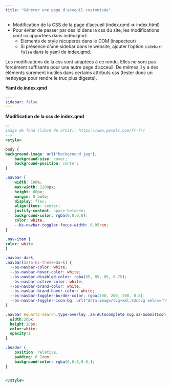 ```yaml
---
title: "Générer une page d'acceuil customisée"
---
```


* Modification de la CSS de la page d'accueil (index.qmd => index.html)
* Pour éviter de passer par des id dans la css du site, les modifications sont ici apportées dans index.qmd:
  * Eléments de style récupérés dans le DOM (inspecteur)
  * Si présence d'une sidebar dans le website, ajouter l'option `sidebar: false` dans le yaml de index.qmd.


::: callout-note
Les modifications de la css sont adaptées à ce rendu. Elles ne sont pas forcément suffisante pour une autre page d'acceuil. De mêmes il y a des éléments surement inutiles dans certains attributs css (tester donc un nettoyage pour rendre le truc plus digeste).
:::

**Yaml de index.qmd**

```.yaml
---
sidebar: false
---
```



**Modification de la css de index.qmd**

```.html
<!--
image de fond (libre de droit): https://www.pexels.com/fr-fr/
-->
<style>

body {
background-image: url("background.jpg");
    background-size: cover;
    background-position: center;
}

.navbar {
    width: 100%;
    max-width: 1200px;
    height: 60px;
    margin: 0 auto;
    display: flex;
    align-items: center;
    justify-content: space-between;
    background-color: rgba(0,0,0,0);
    color: white;
    --bs-navbar-toggler-focus-width: 0.05rem;
}

.nav-item {
color: white
}

.navbar-dark,
.navbar[data-bs-theme=dark] {
  --bs-navbar-color: white;
  --bs-navbar-hover-color: white;
  --bs-navbar-disabled-color: rgba(85, 85, 85, 0.75);
  --bs-navbar-active-color: white;
  --bs-navbar-brand-color: white;
  --bs-navbar-brand-hover-color: white;
  --bs-navbar-toggler-border-color: rgba(200, 200, 200, 0.5);
  --bs-navbar-toggler-icon-bg: url("data:image/svg+xml,%3csvg xmlns='http://www.w3.org/2000/svg' viewBox='0 0 30 30'%3e%3cpath stroke='%23545555' stroke-linecap='round' stroke-miterlimit='10' stroke-width='2' d='M4 7h22M4 15h22M4 23h22'/%3e%3c/svg%3e")
}

.navbar #quarto-search.type-overlay .aa-Autocomplete svg.aa-SubmitIcon {
  width:26px;
  height:26px;
  color:white;
  opacity:1
}

.header {
    position: relative;
    padding: 0 2rem;
    background-color: rgba(0,0,0,0.0.);
}


</style>
```


